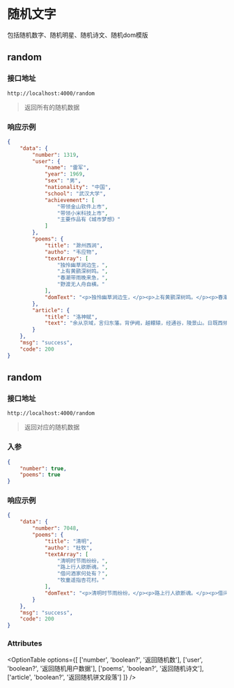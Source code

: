 
# 随机文字

包括随机数字、随机明星、随机诗文、随机dom模版

## <OptionBadge type="get" />random

### 接口地址

```url
http://localhost:4000/random
```

> 返回所有的随机数据

### 响应示例

```json
{
    "data": {
        "number": 1319,
        "user": {
            "name": "雷军",
            "year": 1969,
            "sex": "男",
            "nationality": "中国",
            "school": "武汉大学",
            "achievement": [
                "带领金山软件上市",
                "带领小米科技上市",
                "主要作品有《城市梦想》"
            ]
        },
        "poems": {
            "title": "滁州西涧",
            "autho": "韦应物",
            "textArray": [
                "独怜幽草涧边生，",
                "上有黄鹂深树鸣。",
                "春潮带雨晚来急，",
                "野渡无人舟自横。"
            ],
            "domText": "<p>独怜幽草涧边生，</p><p>上有黄鹂深树鸣。</p><p>春潮带雨晚来急，</p><p>野渡无人舟自横。</p>"
        },
        "article": {
            "title": "洛神赋",
            "text": "余从京域，言归东藩。背伊阙，越轘辕，经通谷，陵景山。日既西倾，车殆马烦。尔乃税驾乎蘅皋，秣驷乎芝田，容与乎阳林，流眄乎洛川。于是精移神骇，忽焉思散。俯则未察，仰以殊观，睹一丽人，于岩之畔。乃援御者而告之曰：“尔有觌于彼者乎？彼何人斯？若此之艳也！”御者对曰：“臣闻河洛之神，名曰宓妃。然则君王之所见也，无乃是乎？其状若何？臣愿闻之。”"
        }
    },
    "msg": "success",
    "code": 200
}
```

## <OptionBadge type="post" />random

### 接口地址

```url
http://localhost:4000/random
```

> 返回对应的随机数据

### 入参

```json
{
    "number": true,
    "poems": true
}
```

### 响应示例

```json
{
    "data": {
        "number": 7048,
        "poems": {
            "title": "清明",
            "autho": "杜牧",
            "textArray": [
                "清明时节雨纷纷，",
                "路上行人欲断魂。",
                "借问酒家何处有？",
                "牧童遥指杏花村。"
            ],
            "domText": "<p>清明时节雨纷纷，</p><p>路上行人欲断魂。</p><p>借问酒家何处有？</p><p>牧童遥指杏花村。</p>"
        }
    },
    "msg": "success",
    "code": 200
}
```

### Attributes

<OptionTable
  options={[
    ['number', 'boolean?', '返回随机数'],
    ['user', 'boolean?', '返回随机用户数据'],
    ['poems', 'boolean?', '返回随机诗文'],
    ['article', 'boolean?', '返回随机骈文段落']
  ]}
/>
